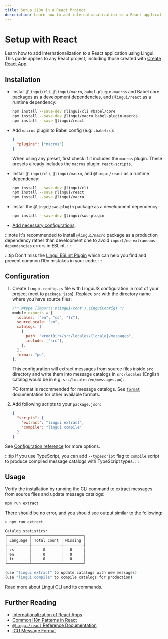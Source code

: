 ```yaml
---
title: Setup i18n in a React Project
description: Learn how to add internationalization to a React application using Lingui
---
```


# Setup with React

Learn how to add internationalization to a React application using Lingui. This guide applies to any React project, including those created with [Create React App](https://create-react-app.dev/).

## Installation


<Tabs groupId="babel-swc" queryString="babel-or-swc">
<TabItem value="babel" label="Babel" default>

- Install `@lingui/cli`, `@lingui/macro`, `babel-plugin-macros` and Babel core packages as a development dependencies, and `@lingui/react` as a runtime dependency:

  ```bash npm2yarn
  npm install --save-dev @lingui/cli @babel/core
  npm install --save-dev @lingui/macro babel-plugin-macros
  npm install --save @lingui/react
  ```

- Add `macros` plugin to Babel config (e.g: `.babelrc`):

  ```json
  {
    "plugins": ["macros"]
  }
  ```

  When using any preset, first check if it includes the `macros` plugin. These presets already includes the `macros` plugin: `react-scripts`.

</TabItem>
<TabItem value="swc" label="SWC">

- Install `@lingui/cli`, `@lingui/macro`, and `@lingui/react` as a runtime dependency:

  ```bash npm2yarn
  npm install --save-dev @lingui/cli
  npm install --save @lingui/react
  npm install --save @lingui/macro
  ```

- Install the `@lingui/swc-plugin` package as a development dependency:

  ```bash npm2yarn
  npm install --save-dev @lingui/swc-plugin
  ```

- [Add necessary configurations](/docs/ref/swc-plugin.md#usage).

</TabItem>
</Tabs>

:::note
It's recommended to install `@lingui/macro` package as a production dependency rather than development one to avoid `import/no-extraneous-dependencies` errors in ESLint.
:::

:::tip
Don't miss the [Lingui ESLint Plugin](/docs/ref/eslint-plugin.md) which can help you find and prevent common l10n mistakes in your code.
:::

## Configuration

1. Create `lingui.config.js` file with LinguiJS configuration in root of your project (next to `package.json`). Replace `src` with the directory name where you have source files:

   ```js title="lingui.config.js"
   /** @type {import('@lingui/conf').LinguiConfig} */
   module.exports = {
     locales: ["en", "cs", "fr"],
     sourceLocale: "en",
     catalogs: [
       {
         path: "<rootDir>/src/locales/{locale}/messages",
         include: ["src"],
       },
     ],
     format: "po",
   };
   ```

   This configuration will extract messages from source files inside `src` directory and write them into message catalogs in `src/locales` (English catalog would be in e.g: `src/locales/en/messages.po`).

   PO format is recommended for message catalogs. See [`format`](/docs/ref/catalog-formats.md) documentation for other available formats.

2. Add following scripts to your `package.json`:

   ```json title="package.json"
   {
     "scripts": {
       "extract": "lingui extract",
       "compile": "lingui compile"
     }
   }
   ```

See [Configuration reference](/docs/ref/conf.md) for more options.

:::tip
If you use TypeScript, you can add `--typescript` flag to `compile` script to produce compiled message catalogs with TypeScript types.
:::

## Usage

Verify the installation by running the CLI command to extract messages from source files and update message catalogs:

```bash npm2yarn
npm run extract
```

There should be no error, and you should see output similar to the following:

```bash npm2yarn
> npm run extract

Catalog statistics:
┌──────────┬─────────────┬─────────┐
│ Language │ Total count │ Missing │
├──────────┼─────────────┼─────────┤
│ cs       │     0       │   0     │
│ en       │     0       │   0     │
│ fr       │     0       │   0     │
└──────────┴─────────────┴─────────┘

(use "lingui extract" to update catalogs with new messages)
(use "lingui compile" to compile catalogs for production)
```

Read more about [Lingui CLI](/docs/ref/cli.md) and its commands.

## Further Reading

- [Internationalization of React Apps](/docs/tutorials/react.md)
- [Common i18n Patterns in React](/docs/tutorials/react-patterns.md)
- [`@lingui/react` Reference Documentation](/docs/ref/react.md)
- [ICU Message Format](/docs/guides/message-format.md)
